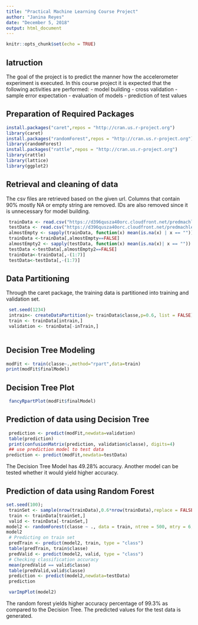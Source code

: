 ---
title: "Practical Machine Learning Course Project"
author: "Janina Reyes"
date: "December 5, 2018"
output: html_document
---

```{r setup, include=FALSE}
knitr::opts_chunk$set(echo = TRUE)
```

## Iatruction

The goal of the project is to predict the manner how the accelerometer experiment is executed.
In this course project it is expected that the following activities are performed:
- model building
- cross validation
- sample error expectation
- evaluation of models
- prediction of test values

## Preparation of Required Packages
```{r}
install.packages("caret",repos = "http://cran.us.r-project.org")
library(caret)
install.packages("randomForest",repos = "http://cran.us.r-project.org")
library(randomForest)
install.packages("rattle",repos = "http://cran.us.r-project.org")
library(rattle)
library(lattice)
library(ggplot2)
```
## Retrieval and cleaning of data
The csv files are retrieved based on the given url. Columns that contain 90% mostly NA or empty string are removed. IDs are also removed since it is unnecessary for model building. 
```{r}
 trainData <- read.csv("https://d396qusza40orc.cloudfront.net/predmachlearn/pml-training.csv", header=TRUE) 
 testData <- read.csv("https://d396qusza40orc.cloudfront.net/predmachlearn/pml-testing.csv", header=TRUE)
 almostEmpty <- sapply(trainData, function(x) mean(is.na(x) | x == "")) > 0.90
 trainData <-trainData[,almostEmpty==FALSE]
 almostEmpty2 <- sapply(testData, function(x) mean(is.na(x)| x == "")) > 0.90
 testData <-testData[,almostEmpty2==FALSE]
 trainData<-trainData[,-(1:7)]
 testData<-testData[,-(1:7)]
```

## Data Partitioning
Through the caret package, the training data is partitioned into training and validation set.
```{r trainData}
 set.seed(1234)
 intrain<- createDataPartition(y= trainData$classe,p=0.6, list = FALSE)
 train <- trainData[intrain,]
 validation <- trainData[-inTrain,]
 
```
## Decision Tree Modeling
```{r}
modFit <- train(classe~.,method="rpart",data=train)
print(modFit$finalModel)
```

## Decision Tree Plot



```{r echo=FALSE}
 fancyRpartPlot(modFit$finalModel)
```

## Prediction of data using Decision Tree
```{r}
 prediction <- predict(modFit,newdata=validation)
 table(prediction)
 print(confusionMatrix(prediction, validation$classe), digits=4)
 ## use prediction model to test data
prediction <- predict(modFit,newdata=testData)
```

The Decision Tree Model has 49.28% accuracy. Another model can be tested whether it would yield higher accuracy.

## Prediction of data using Random Forest
```{r}
set.seed(100);
 trainSet <- sample(nrow(trainData),0.6*nrow(trainData),replace = FALSE)
 train <- trainData[trainSet,]
 valid <- trainData[-trainSet,]
model2 <- randomForest(classe ~ ., data = train, ntree = 500, mtry = 6, importance = TRUE)
model2
 # Predicting on train set
 predTrain <- predict(model2, train, type = "class")
 table(predTrain, train$classe) 
 predValid <- predict(model2, valid, type = "class")
 # Checking classification accuracy
 mean(predValid == valid$classe) 
 table(predValid,valid$classe)
 prediction <- predict(model2,newdata=testData)
 prediction

```

```{r, echo = FALSE}
 varImpPlot(model2)
```

The random forest yields higher accuracy percentage of 99.3% as compared to the Decision Tree. The predicted values for the test data is generated.